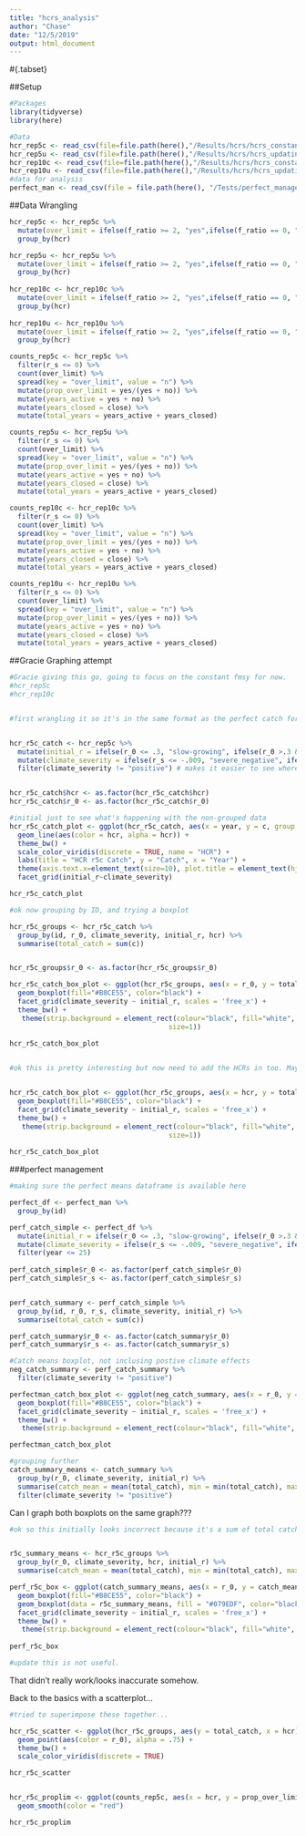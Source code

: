 ```yaml
---
title: "hcrs_analysis"
author: "Chase"
date: "12/5/2019"
output: html_document
---
```


#{.tabset}

##Setup
```r
#Packages
library(tidyverse)
library(here)

#Data
hcr_rep5c <- read_csv(file=file.path(here(),"/Results/hcrs/hcrs_constantfmsy_5rep.csv"))
hcr_rep5u <- read_csv(file=file.path(here(),"/Results/hcrs/hcrs_updatingfmsy_5rep.csv"))
hcr_rep10c <- read_csv(file=file.path(here(),"/Results/hcrs/hcrs_constantfmsy_10rep.csv"))
hcr_rep10u <- read_csv(file=file.path(here(),"/Results/hcrs/hcrs_updatingfmsy_10rep.csv"))
#data for analysis
perfect_man <- read_csv(file = file.path(here(), "/Tests/perfect_management/csv_results/perfect.csv"))
```

##Data Wrangling
```r

hcr_rep5c <- hcr_rep5c %>%
  mutate(over_limit = ifelse(f_ratio >= 2, "yes",ifelse(f_ratio == 0, "close", "no"))) %>% 
  group_by(hcr)

hcr_rep5u <- hcr_rep5u %>% 
  mutate(over_limit = ifelse(f_ratio >= 2, "yes",ifelse(f_ratio == 0, "close", "no"))) %>% 
  group_by(hcr)
  
hcr_rep10c <- hcr_rep10c %>% 
  mutate(over_limit = ifelse(f_ratio >= 2, "yes",ifelse(f_ratio == 0, "close", "no"))) %>% 
  group_by(hcr)
  
hcr_rep10u <- hcr_rep10u %>% 
  mutate(over_limit = ifelse(f_ratio >= 2, "yes",ifelse(f_ratio == 0, "close", "no"))) %>% 
  group_by(hcr)

counts_rep5c <- hcr_rep5c %>%
  filter(r_s <= 0) %>% 
  count(over_limit) %>% 
  spread(key = "over_limit", value = "n") %>%
  mutate(prop_over_limit = yes/(yes + no)) %>% 
  mutate(years_active = yes + no) %>%
  mutate(years_closed = close) %>% 
  mutate(total_years = years_active + years_closed)

counts_rep5u <- hcr_rep5u %>% 
  filter(r_s <= 0) %>% 
  count(over_limit) %>% 
  spread(key = "over_limit", value = "n") %>%
  mutate(prop_over_limit = yes/(yes + no)) %>% 
  mutate(years_active = yes + no) %>%
  mutate(years_closed = close) %>% 
  mutate(total_years = years_active + years_closed)

counts_rep10c <- hcr_rep10c %>% 
  filter(r_s <= 0) %>% 
  count(over_limit) %>% 
  spread(key = "over_limit", value = "n") %>%
  mutate(prop_over_limit = yes/(yes + no)) %>% 
  mutate(years_active = yes + no) %>%
  mutate(years_closed = close) %>% 
  mutate(total_years = years_active + years_closed)

counts_rep10u <- hcr_rep10u %>% 
  filter(r_s <= 0) %>% 
  count(over_limit) %>% 
  spread(key = "over_limit", value = "n") %>%
  mutate(prop_over_limit = yes/(yes + no)) %>% 
  mutate(years_active = yes + no) %>%
  mutate(years_closed = close) %>% 
  mutate(total_years = years_active + years_closed)
```

##Gracie Graphing attempt
```r

#Gracie giving this go, going to focus on the constant fmsy for now. 
#hcr_rep5c
#hcr_rep10c


#first wrangling it so it's in the same format as the perfect catch for easier comparison. Looking at total catch as opposed to years the fishery is open here. 


hcr_r5c_catch <- hcr_rep5c %>% 
  mutate(initial_r = ifelse(r_0 <= .3, "slow-growing", ifelse(r_0 >.3 & r_0 <= .5, "medium-growing", "fast-growing"))) %>% 
  mutate(climate_severity = ifelse(r_s <= -.009, "severe_negative", ifelse(r_s >-.009 & r_s <= -.0001, "mild_negative", "positive"))) %>% 
  filter(climate_severity != "positive") # makes it easier to see where problem are for now


hcr_r5c_catch$hcr <- as.factor(hcr_r5c_catch$hcr)
hcr_r5c_catch$r_0 <- as.factor(hcr_r5c_catch$r_0)

#initial just to see what's happening with the non-grouped data 
hcr_r5c_catch_plot <- ggplot(hcr_r5c_catch, aes(x = year, y = c, group = id)) +
  geom_line(aes(color = hcr, alpha = hcr)) +
  theme_bw() +
  scale_color_viridis(discrete = TRUE, name = "HCR") +
  labs(title = "HCR r5c Catch", y = "Catch", x = "Year") +
  theme(axis.text.x=element_text(size=10), plot.title = element_text(hjust = 0.5, face = "bold", size = 15), axis.title.x = element_text(face = "bold"), axis.title.y = element_text(face = "bold")) +
  facet_grid(initial_r~climate_severity)

hcr_r5c_catch_plot

#ok now grouping by ID, and trying a boxplot

hcr_r5c_groups <- hcr_r5c_catch %>% 
  group_by(id, r_0, climate_severity, initial_r, hcr) %>% 
  summarise(total_catch = sum(c))


hcr_r5c_groups$r_0 <- as.factor(hcr_r5c_groups$r_0)

hcr_r5c_catch_box_plot <- ggplot(hcr_r5c_groups, aes(x = r_0, y = total_catch)) +
  geom_boxplot(fill="#B8CE55", color="black") + 
  facet_grid(climate_severity ~ initial_r, scales = 'free_x') +
  theme_bw() +
   theme(strip.background = element_rect(colour="black", fill="white", 
                                       size=1))
  
hcr_r5c_catch_box_plot


#ok this is pretty interesting but now need to add the HCRs in too. Maybe i split the x axis by HCRS instead....


hcr_r5c_catch_box_plot <- ggplot(hcr_r5c_groups, aes(x = hcr, y = total_catch)) +
  geom_boxplot(fill="#B8CE55", color="black") + 
  facet_grid(climate_severity ~ initial_r, scales = 'free_x') +
  theme_bw() +
   theme(strip.background = element_rect(colour="black", fill="white", 
                                       size=1))
  
hcr_r5c_catch_box_plot

```


###perfect management
```r
#making sure the perfect means dataframe is available here

perfect_df <- perfect_man %>% 
  group_by(id) 

perf_catch_simple <- perfect_df %>% 
  mutate(initial_r = ifelse(r_0 <= .3, "slow-growing", ifelse(r_0 >.3 & r_0 <= .5, "medium-growing", "fast-growing"))) %>% 
  mutate(climate_severity = ifelse(r_s <= -.009, "severe_negative", ifelse(r_s >-.009 & r_s <= -.0001, "mild_negative", "positive"))) %>% 
  filter(year <= 25)
  
perf_catch_simple$r_0 <- as.factor(perf_catch_simple$r_0)
perf_catch_simple$r_s <- as.factor(perf_catch_simple$r_s)


perf_catch_summary <- perf_catch_simple %>% 
  group_by(id, r_0, r_s, climate_severity, initial_r) %>% 
  summarise(total_catch = sum(c)) 

perf_catch_summary$r_0 <- as.factor(catch_summary$r_0)
perf_catch_summary$r_s <- as.factor(catch_summary$r_s)

#Catch means boxplot, not inclusing postive climate effects
neg_catch_summary <- perf_catch_summary %>% 
  filter(climate_severity != "positive")

perfectman_catch_box_plot <- ggplot(neg_catch_summary, aes(x = r_0, y = total_catch)) +
  geom_boxplot(fill="#B8CE55", color="black") + 
  facet_grid(climate_severity ~ initial_r, scales = 'free_x') +
  theme_bw() +
   theme(strip.background = element_rect(colour="black", fill="white", size=1))

perfectman_catch_box_plot

#grouping further
catch_summary_means <- catch_summary %>% 
  group_by(r_0, climate_severity, initial_r) %>% 
  summarise(catch_mean = mean(total_catch), min = min(total_catch), max = max(total_catch), sd = sd(total_catch))%>% 
  filter(climate_severity != "positive")


```

Can I graph both boxplots on the same graph???

```r

#ok so this initially looks incorrect because it's a sum of total catch, and there are way more runs in the HCR one. Gotta go with means of groups. 


r5c_summary_means <- hcr_r5c_groups %>% 
  group_by(r_0, climate_severity, hcr, initial_r) %>% 
  summarise(catch_mean = mean(total_catch), min = min(total_catch), max = max(total_catch), sd = sd(total_catch))

perf_r5c_box <- ggplot(catch_summary_means, aes(x = r_0, y = catch_mean)) +
  geom_boxplot(fill="#B8CE55", color="black") +
  geom_boxplot(data = r5c_summary_means, fill = "#079EDF", color="black") +
  facet_grid(climate_severity ~ initial_r, scales = 'free_x') +
  theme_bw() +
   theme(strip.background = element_rect(colour="black", fill="white", size=1))
  
perf_r5c_box

#update this is not useful. 

```
 That didn't really work/looks inaccurate somehow. 
 
 Back to the basics with a scatterplot... 
 
 
```r

#tried to superimpose these together... 

hcr_r5c_scatter <- ggplot(hcr_r5c_groups, aes(y = total_catch, x = hcr)) +
  geom_point(aes(color = r_0), alpha = .75) +
  theme_bw() +
  scale_color_viridis(discrete = TRUE)

hcr_r5c_scatter


hcr_r5c_proplim <- ggplot(counts_rep5c, aes(x = hcr, y = prop_over_limit)) +
  geom_smooth(color = "red") 

hcr_r5c_proplim

```
 




